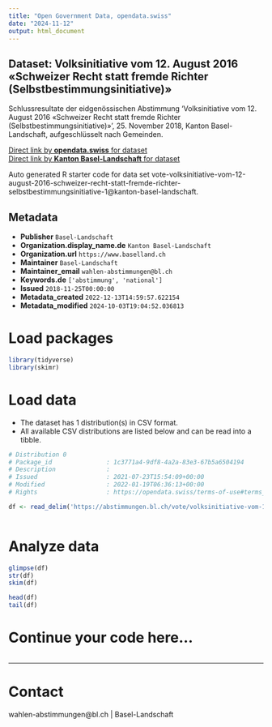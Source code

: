 ```yaml
---
title: "Open Government Data, opendata.swiss"
date: "2024-11-12"
output: html_document
---
```


## Dataset: Volksinitiative vom 12. August 2016 «Schweizer Recht statt fremde Richter (Selbstbestimmungsinitiative)»

Schlussresultate der eidgenössischen Abstimmung 'Volksinitiative vom 12. August 2016 «Schweizer Recht statt fremde Richter (Selbstbestimmungsinitiative)»', 25. November 2018, Kanton Basel-Landschaft, aufgeschlüsselt nach Gemeinden.

[Direct link by **opendata.swiss** for dataset](https://opendata.swiss/de/dataset/volksinitiative-vom-12-august-2016-schweizer-recht-statt-fremde-richter-selbstbestimmungsinitia)<br>
[Direct link by **Kanton Basel-Landschaft** for dataset](https://abstimmungen.bl.ch/vote/volksinitiative-vom-12-august-2016-schweizer-recht-statt-fremde-richter-selbstbestimmungsinitiative-1/data)

Auto generated R starter code for data set vote-volksinitiative-vom-12-august-2016-schweizer-recht-statt-fremde-richter-selbstbestimmungsinitiative-1@kanton-basel-landschaft.

## Metadata

- **Publisher** `Basel-Landschaft`
- **Organization.display_name.de** `Kanton Basel-Landschaft`
- **Organization.url** `https://www.baselland.ch`
- **Maintainer** `Basel-Landschaft`
- **Maintainer_email** `wahlen-abstimmungen@bl.ch`
- **Keywords.de** `['abstimmung', 'national']`
- **Issued** `2018-11-25T00:00:00`
- **Metadata_created** `2022-12-13T14:59:57.622154`
- **Metadata_modified** `2024-10-03T19:04:52.036813`


# Load packages

```r

library(tidyverse)
library(skimr)

```

# Load data

-   The dataset has 1 distribution(s) in CSV format.
-   All available CSV distributions are listed below and can be read into a tibble.

```r

# Distribution 0
# Package_id               : 1c3771a4-9df8-4a2a-83e3-67b5a6504194
# Description              : 
# Issued                   : 2021-07-23T15:54:09+00:00
# Modified                 : 2022-01-19T06:36:13+00:00
# Rights                   : https://opendata.swiss/terms-of-use#terms_by

df <- read_delim('https://abstimmungen.bl.ch/vote/volksinitiative-vom-12-august-2016-schweizer-recht-statt-fremde-richter-selbstbestimmungsinitiative-1/data-csv')



```

# Analyze data

```r

glimpse(df)
str(df)
skim(df)

head(df)
tail(df)

```

# Continue your code here...

```r

```

------------------------------------------------------------------------

# Contact

wahlen-abstimmungen@bl.ch | Basel-Landschaft
